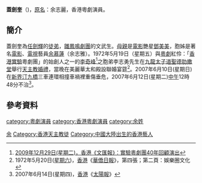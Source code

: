 {{藝人
|姓名 = 蓋劍奎
|類型 = 女演員
|圖片 = 
|圖片尺寸 =
|圖片簡介 = 
|本名 = 余志麗
|外文名 =
|外文 = 
|羅馬拼音 = 
|英文名 = 
|暱稱 = 
|其他藝名 = 
|國籍 = {{CNHK}}
|民族 =
|籍貫 = [[廣東|廣東]][[廣州|廣州]]
|出生日期 = {{birth_year|1941}}
|出生地點 = {{ROC-1928}}[[廣州市_(中華民國)|廣州市]]
|逝世日期 = {{death_date_and_age|2007|06|12|1941}}
|逝世地點 = {{HKG}}[[汀九|汀九]]
|職業 = 演員、主持人
|語言 = [[粵語|粵語]]、[[英語|英語]]、[[國語|國語]]
|教育程度 = 中學
|宗教信仰 = [[天主教|天主教]]
|配偶 = 李志勇（1975年結婚；2007年妻故）
|兒女 =
|父母 = [[鄧美美|鄧美美]]（母）
|音樂類型 =
|演奏樂器 =
|出道地點 = {{HKG-1959}}
|出道作 = 
|出道日期 = 1960年代
|代表作 = 
|活躍年代 = 1969年至2007年
|唱片公司 =
|經紀公司 = 
|網站 =
|相關團體 =
|獎項 =
|IMDb = 
}}
'''蓋劍奎'''（{{bd|1941年||2007年|6月12日}})，[[原名|原名]]：余志麗，香港粵劇演員。

==簡介==
蓋劍奎為[[任劍輝|任劍輝]]的[[徒弟|徒弟]]，[[雛鳳鳴劇團|雛鳳鳴劇團]]的文武生。[[母親|母親]]是[[電影|電影]]艷星[[鄧美美|鄧美美]]，胞姊是著名[[電影|電影]]、[[電視|電視]]藝員[[余慕蓮|余慕蓮]]（余志雅）。1972年5月19日（星期五）與[[粵劇|粵劇]]紅伶：「[[香港|香港]][[實驗|實驗]]粵劇團」的始創人之一的[[李奇峰|李奇峰]]<ref>[http://paper.wenweipo.com/2009/12/29/XQ0912290006.htm 2009年12月29日(星期二)，香港《文匯報》：實驗粵劇團40年回顧演出]</ref>之胞弟李志勇先生在[[九龍|九龍]][[太子道|太子道]][[聖德肋撒堂|聖德肋撒堂]]舉行[[天主教|天主教]][[婚禮|婚禮]]，當晚在美麗華太和殿設聯婚宴筵<ref>1972年5月20日([[星期六|星期六]])，[[香港|香港]]《[[華僑日報|華僑日報]]》，第四張；第二頁：娛樂圈文化</ref>。2007年6月10日(星期日)在[[新界|新界]][[汀九橋|汀九橋]]三車連環相撞車禍裡重傷垂危，2007年6月12日(星期二)[[中午|中午]]12時48分不治<ref>2007年6月14日(星期四)，[[香港|香港]]《[[太陽報|太陽報]]》</ref>。

== 參考資料 ==
{{reflist}}

[[category:粵劇演員|category:粵劇演員]]
[[category:香港粵劇演員|category:香港粵劇演員]]
[[Category:香港车祸身亡者|余]]
[[category:余姓|category:余姓]]
[[Category:香港天主教徒|Category:香港天主教徒]]
[[Category:中國大陸出生的香港藝人|Category:中國大陸出生的香港藝人]]